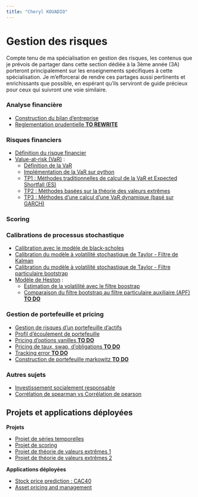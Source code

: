 ```yaml
---
title: "Cheryl KOUADIO"
---
```


# Gestion des risques


::: {.callout-note}
Compte tenu de ma spécialisation en gestion des risques, les contenus que je prévois de partager dans cette section dédiée à la 3ème année (3A) porteront principalement sur les enseignements spécifiques à cette spécialisation. Je m'efforcerai de rendre ces partages aussi pertinents et enrichissants que possible, en espérant qu'ils serviront de guide précieux pour ceux qui suivront une voie similaire.
:::


### Analyse financière
::: {.blog-section}
- [Construction du bilan d'entreprise](3A/bilan_entreprise.qmd)
- [Reglementation prudentielle   **TO REWRITE**](3A/reglementation_prudentielle.qmd)
:::

### Risques financiers
::: {.blog-section}
- [Définition du risque financier](3A/risque_def.qmd)
- [Value-at-risk (VaR)](3A/value-at-risk/var_def.qmd) :
    - [Définition de la VaR](3A/value-at-risk/var_def.qmd)
    - [Implémentation de la VaR sur python](3A/value-at-risk/var_application.qmd)
    - [TP1 : Méthodes traditionnelles de calcul de la VaR et Expected Shortfall (ES)](3A/value-at-risk/var_classiques.qmd)
    - [TP2 : Méthodes basées sur la théorie des valeurs extrêmes](3A/value-at-risk/var_evt.qmd.qmd)
    - [TP3 : Méthodes d'une calcul d'une VaR dynamique (basé sur GARCH)](3A/value-at-risk/var_garch.qmd.qmd)
:::

### Scoring
::: {.blog-section}
::: 


### Calibrations de processus stochastique
::: {.blog-section}
- [Calibration avec le modèle de black-scholes](3A/proc_stochastique/modele_bs.qmd)
- [Calibration du modèle à volatilité stochastique de Taylor - Filtre de Kalman](3A/proc_stochastique/modele_log_sv-part1.qmd)
- [Calibration du modèle à volatilité stochastique de Taylor - Filtre particulaire bootstrap](3A/proc_stochastique/modele_log_sv-part2.qmd)
- [Modèle de Heston](3A/proc_stochastique/modele_heston.qmd) :
    - [Estimation de la volatilité avec le filtre boostrap](3A/proc_stochastique/modele_heston.qmd)
    - [Comparaison du filtre bootstrap au filtre particulaire auxiliaire (APF) **TO DO**]()

:::

### Gestion de portefeuille et pricing
::: {.blog-section}
- [Gestion de risques d'un portefeuille d'actifs](3A/gestion_actifs/mesures_rsq.qmd)
- [Profil d'écoulement de portefeuille](3A/gestion_actifs/profil_liquid.qmd)
- [Pricing d'options vanilles  **TO DO**]()
- [Pricing de taux, swap, d'obligations  **TO DO**]()
- [Tracking error  **TO DO**]()
- [Construction de portefeuille markowitz  **TO DO**]()
:::

### Autres sujets 
::: {.blog-section}
-   [Investissement socialement responsable](3A/ISR.qmd)
-   [Corrélation de spearman vs Corrélation de pearson](3A/spearman-pearson.qmd)
:::

## Projets et applications déployées
::: {.blog-section}

**Projets**

- [Projet de séries temporelles](3A/rapports/rapport_series_temporelles.pdf)
- [Projet de scoring]()
- [Projet de théorie de valeurs extrêmes 1](3A/rapports/projet_EVT_Kouadio_Kougoum_Ouyassin.pdf)
- [Projet de théorie de valeurs extrêmes 2](3A/rapports/projet_EVT_Wane_Kouadio.pdf)

**Applications déployées**

- [Stock price prediction : CAC40](https://cac40forecast.streamlit.app/)
- [Asset pricing and management](https://github.com/Niyo-D-JC/Asset-Pricing-and-Management)
:::